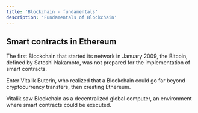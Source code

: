 ```yaml
---
title: 'Blockchain - fundamentals'
description: 'Fundamentals of Blockchain'
---
```


## Smart contracts in Ethereum

The first Blockchain that started its network in January 2009,
the Bitcoin, defined by Satoshi Nakamoto,
was not prepared for the implementation of smart contracts.

Enter Vitalik Buterin,
who realized that a Blockchain could go far beyond cryptocurrency transfers,
then creating Ethereum.

Vitalik saw Blockchain as a decentralized global computer,
an environment where smart contracts could be executed.
